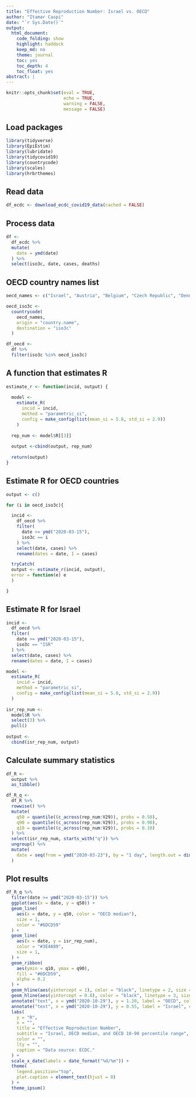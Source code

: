 ```yaml
---
title: "Effective Reproduction Number: Israel vs. OECD"
author: "Itamar Caspi"
date: "`r Sys.Date()`"
output:
  html_document:
    code_folding: show
    highlight: haddock
    keep_md: no
    theme: journal
    toc: yes
    toc_depth: 4
    toc_float: yes
abstract: |
---
```


```r
knitr::opts_chunk$set(eval = TRUE,
                      echo = TRUE,
                      warning = FALSE,
                      message = FALSE)
```

## Load packages
```r
library(tidyverse)
library(EpiEstim)
library(lubridate)
library(tidycovid19)
library(countrycode)
library(scales)
library(hrbrthemes)
```

## Read data
```r
df_ecdc <- download_ecdc_covid19_data(cached = FALSE)
```

## Process data
```r
df <- 
  df_ecdc %>% 
  mutate(
    date = ymd(date)
  ) %>% 
  select(iso3c, date, cases, deaths)
```

## OECD country names list
```r
oecd_names <- c("Israel", "Austria", "Belgium", "Czech Republic", "Denmark", "Estonia", "Finland", "France", "Germany", "Greece", "Hungary", "Iceland", "Ireland", "Italy", "Latvia", "Luxembourg", "Netherlands", "Norway", "Poland", "Portugal", "Slovak Republic", "Slovenia", "Spain", "Sweden", "Switzerland", "United Kingdom",  "Canada", "Chile", "Mexico", "United States", "Australia", "Japan", "Korea", "New Zealand", "Turkey")
```

```r
oecd_iso3c <- 
  countrycode(
    oecd_names,
    origin = "country.name",
    destination = "iso3c"
  )
```

```r
df_oecd <- 
  df %>% 
  filter(iso3c %in% oecd_iso3c) 
```

## A function that estimates R
```r
estimate_r <- function(incid, output) {
  
  model <- 
    estimate_R(
      incid = incid, 
      method = "parametric_si",
      config = make_config(list(mean_si = 5.8, std_si = 2.9))
    )
  
  rep_num <- model$R[[3]]
    
  output <-cbind(output, rep_num)
  
  return(output)
}
```

## Estimate R for OECD countries
```r
output <- c()

for (i in oecd_iso3c){

  incid <- 
    df_oecd %>%
    filter(
      date >= ymd("2020-03-15"),
      iso3c == i
    ) %>%
    select(date, cases) %>%
    rename(dates = date, I = cases)

  tryCatch(
  output <- estimate_r(incid, output),
  error = function(e) e
  )

}
```

## Estimate R for Israel
```r
incid <- 
  df_oecd %>%
  filter(
    date >= ymd("2020-03-15"),
    iso3c == "ISR"
  ) %>%
  select(date, cases) %>%
  rename(dates = date, I = cases)

model <- 
  estimate_R(
    incid = incid, 
    method = "parametric_si",
    config = make_config(list(mean_si = 5.8, std_si = 2.9))
  )
  
isr_rep_num <- 
  model$R %>% 
  select(3) %>% 
  pull()
    
output <- 
  cbind(isr_rep_num, output)
```

## Calculate summary statistics
```r
df_R <- 
  output %>% 
  as_tibble()
```

```r
df_R_q <- 
  df_R %>% 
  rowwise() %>% 
  mutate(
    q50 = quantile((c_across(rep_num:V29)), probs = 0.50),
    q90 = quantile((c_across(rep_num:V29)), probs = 0.90),
    q10 = quantile((c_across(rep_num:V29)), probs = 0.10)
  ) %>%
  select(isr_rep_num, starts_with("q")) %>% 
  ungroup() %>% 
  mutate(
    date = seq(from = ymd("2020-03-23"), by = "1 day", length.out = dim(output)[[1]])
  )
```

## Plot results
```r
df_R_q %>% 
  filter(date >= ymd("2020-03-15")) %>% 
  ggplot(aes(x = date, y = q50)) +
  geom_line(
    aes(x = date, y = q50, color = "OECD median"),
    size = 1,
    color = "#6DCD59"
  ) +
  geom_line(
    aes(x = date, y = isr_rep_num),
    color = "#3E4A89",
    size = 1,
  ) +
  geom_ribbon(
    aes(ymin = q10, ymax = q90),
    fill = "#6DCD59",
    alpha = 0.2
  ) +
  geom_hline(aes(yintercept = 1), color = "black", linetype = 2, size = 0.5) +
  geom_hline(aes(yintercept = 0.8), color = "black", linetype = 3, size = 0.5) +
  annotate("text", x = ymd("2020-10-29"), y = 1.20, label = "OECD", color = "#6DCD59") +
  annotate("text", x = ymd("2020-10-29"), y = 0.55, label = "Israel", color = "#3E4A89") +
  labs(
    y = "R",
    x = "",
    title = "Effective Reproduction Number",
    subtitle = "Israel, OECD median, and OECD 10-90 percentile range",
    color = "",
    lty = "",
    caption = "Data source: ECDC."
  ) +
  scale_x_date(labels = date_format("%d/%m")) +
  theme(
    legend.position="top",
    plot.caption = element_text(hjust = 0)
  ) +
  theme_ipsum()
```
